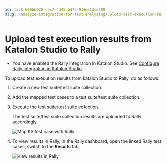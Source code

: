 ```yaml
---
id: task-600bb920-dac7-4d45-bd7e-91dee13cd380
slug: /analyze/integration-for-test-analyzing/upload-test-execution-results-from-katalon-studio-to-rally
---
```


# Upload test execution results from Katalon Studio to Rally

-   You have enabled the Rally integration in Katalon Studio. See [Configure Rally integration in Katalon Studio](/organize/integration-for-organizing-tests/configure-rally-integration-in-katalon-studio).


To upload test execution results from Katalon Studio to Rally, do as follows:

1.  Create a new test suite/test suite collection.

2.  Add the mapped test cases to a test suite/test suite collection.

3.  Execute the test suite/test suite collection.

    The test suite/test suite collection results are uploaded to Rally accordingly.

    <img src="https://github.com/katalon-studio/docs-images/raw/master/katalon-studio/docs/rally-integration/KS-RALLY-Test-results-uploaded-to-Rally.png" alt="Map KS test case with Rally" />

4.  To view results in Rally, in the Rally dashboard, open the linked Rally test cases, switch to the **Results** tab.

    <img src="https://github.com/katalon-studio/docs-images/raw/master/katalon-studio/docs/rally-integration/KS-RALLY-View-results-in-Rally.png" alt="View results in Rally" />